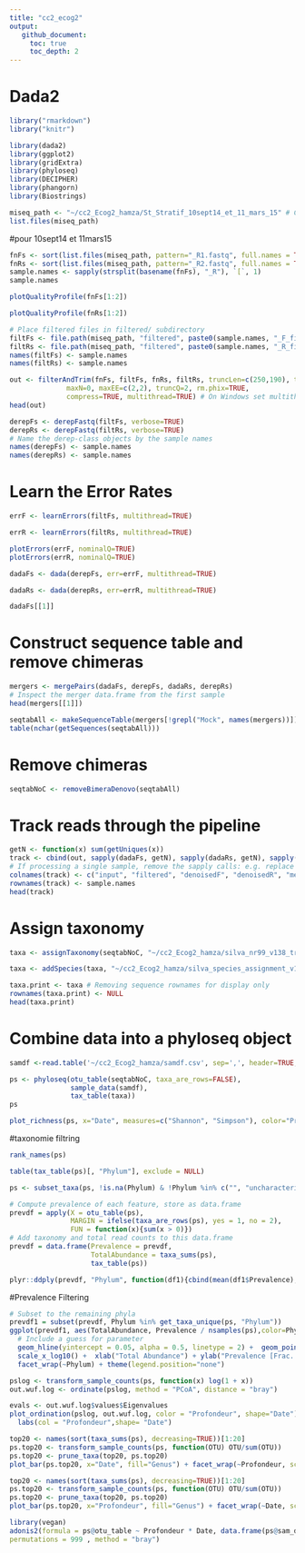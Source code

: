 ```yaml
---
title: "cc2_ecog2"
output:
   github_document:
     toc: true
     toc_depth: 2
---
```


# Dada2
```r
library("rmarkdown")
library("knitr")
```



```r
library(dada2)
library(ggplot2)
library(gridExtra)
library(phyloseq)
library(DECIPHER)
library(phangorn)
library(Biostrings)
```


```r
miseq_path <- "~/cc2_Ecog2_hamza/St_Stratif_10sept14_et_11_mars_15" # CHANGE ME to the directory containing the fastq files after unzipping.
list.files(miseq_path)
```


#pour 10sept14 et 11mars15
```r
fnFs <- sort(list.files(miseq_path, pattern="_R1.fastq", full.names = TRUE))
fnRs <- sort(list.files(miseq_path, pattern="_R2.fastq", full.names = TRUE))
sample.names <- sapply(strsplit(basename(fnFs), "_R"), `[`, 1)
sample.names
```



```r
plotQualityProfile(fnFs[1:2])
```



```r
plotQualityProfile(fnRs[1:2])
```

```r
# Place filtered files in filtered/ subdirectory
filtFs <- file.path(miseq_path, "filtered", paste0(sample.names, "_F_filt.fastq.gz"))
filtRs <- file.path(miseq_path, "filtered", paste0(sample.names, "_R_filt.fastq.gz"))
names(filtFs) <- sample.names
names(filtRs) <- sample.names
```


```r
out <- filterAndTrim(fnFs, filtFs, fnRs, filtRs, truncLen=c(250,190), trimLeft = c(21,21),
              maxN=0, maxEE=c(2,2), truncQ=2, rm.phix=TRUE,
              compress=TRUE, multithread=TRUE) # On Windows set multithread=FALSE
head(out)
```

```r
derepFs <- derepFastq(filtFs, verbose=TRUE)
derepRs <- derepFastq(filtRs, verbose=TRUE)
# Name the derep-class objects by the sample names
names(derepFs) <- sample.names
names(derepRs) <- sample.names
```

# Learn the Error Rates


```r
errF <- learnErrors(filtFs, multithread=TRUE)
```

```r
errR <- learnErrors(filtRs, multithread=TRUE)
```

```r
plotErrors(errF, nominalQ=TRUE)
plotErrors(errR, nominalQ=TRUE)
```

```r
dadaFs <- dada(derepFs, err=errF, multithread=TRUE)
```

```r
dadaRs <- dada(derepRs, err=errR, multithread=TRUE)
```

```r
dadaFs[[1]]
```

# Construct sequence table and remove chimeras

```r
mergers <- mergePairs(dadaFs, derepFs, dadaRs, derepRs)
# Inspect the merger data.frame from the first sample
head(mergers[[1]])
```


```r
seqtabAll <- makeSequenceTable(mergers[!grepl("Mock", names(mergers))])
table(nchar(getSequences(seqtabAll)))
```

# Remove chimeras
```r
seqtabNoC <- removeBimeraDenovo(seqtabAll)
```

# Track reads through the pipeline

```r
getN <- function(x) sum(getUniques(x))
track <- cbind(out, sapply(dadaFs, getN), sapply(dadaRs, getN), sapply(mergers, getN), rowSums(seqtabNoC))
# If processing a single sample, remove the sapply calls: e.g. replace sapply(dadaFs, getN) with getN(dadaFs)
colnames(track) <- c("input", "filtered", "denoisedF", "denoisedR", "merged", "nonchim")
rownames(track) <- sample.names
head(track)
```
# Assign taxonomy
```r
taxa <- assignTaxonomy(seqtabNoC, "~/cc2_Ecog2_hamza/silva_nr99_v138_train_set.fa.gz", multithread=TRUE)
```

```r
taxa <- addSpecies(taxa, "~/cc2_Ecog2_hamza/silva_species_assignment_v138.fa.gz")
```


```r
taxa.print <- taxa # Removing sequence rownames for display only
rownames(taxa.print) <- NULL
head(taxa.print)
```
# Combine data into a phyloseq object


```r
samdf <-read.table('~/cc2_Ecog2_hamza/samdf.csv', sep=',', header=TRUE, row.names=1)
```


```r
ps <- phyloseq(otu_table(seqtabNoC, taxa_are_rows=FALSE), 
               sample_data(samdf), 
               tax_table(taxa))
ps
```


```r
plot_richness(ps, x="Date", measures=c("Shannon", "Simpson"), color="Profondeur")
```


#taxonomie filtring

```r
rank_names(ps)
```


```r
table(tax_table(ps)[, "Phylum"], exclude = NULL)
```

```r
ps <- subset_taxa(ps, !is.na(Phylum) & !Phylum %in% c("", "uncharacterized"))
```

```r
# Compute prevalence of each feature, store as data.frame
prevdf = apply(X = otu_table(ps),
               MARGIN = ifelse(taxa_are_rows(ps), yes = 1, no = 2),
               FUN = function(x){sum(x > 0)})
# Add taxonomy and total read counts to this data.frame
prevdf = data.frame(Prevalence = prevdf,
                    TotalAbundance = taxa_sums(ps),
                    tax_table(ps))
```

```r
plyr::ddply(prevdf, "Phylum", function(df1){cbind(mean(df1$Prevalence),sum(df1$Prevalence))})
```

#Prevalence Filtering

```r
# Subset to the remaining phyla
prevdf1 = subset(prevdf, Phylum %in% get_taxa_unique(ps, "Phylum"))
ggplot(prevdf1, aes(TotalAbundance, Prevalence / nsamples(ps),color=Phylum)) +
  # Include a guess for parameter
  geom_hline(yintercept = 0.05, alpha = 0.5, linetype = 2) +  geom_point(size = 2, alpha = 0.7) +
  scale_x_log10() +  xlab("Total Abundance") + ylab("Prevalence [Frac. Samples]") +
  facet_wrap(~Phylum) + theme(legend.position="none")
```



```r
pslog <- transform_sample_counts(ps, function(x) log(1 + x))
out.wuf.log <- ordinate(pslog, method = "PCoA", distance = "bray")
```

```r
evals <- out.wuf.log$values$Eigenvalues
plot_ordination(pslog, out.wuf.log, color = "Profondeur", shape="Date") +
  labs(col = "Profondeur",shape= "Date")

```


```r
top20 <- names(sort(taxa_sums(ps), decreasing=TRUE))[1:20]
ps.top20 <- transform_sample_counts(ps, function(OTU) OTU/sum(OTU))
ps.top20 <- prune_taxa(top20, ps.top20)
plot_bar(ps.top20, x="Date", fill="Genus") + facet_wrap(~Profondeur, scales="free_x")
```

```r
top20 <- names(sort(taxa_sums(ps), decreasing=TRUE))[1:20]
ps.top20 <- transform_sample_counts(ps, function(OTU) OTU/sum(OTU))
ps.top20 <- prune_taxa(top20, ps.top20)
plot_bar(ps.top20, x="Profondeur", fill="Genus") + facet_wrap(~Date, scales="free_x")
```





```r
library(vegan)
adonis2(formula = ps@otu_table ~ Profondeur * Date, data.frame(ps@sam_data),
permutations = 999 , method = "bray")
```



